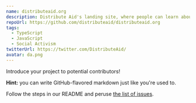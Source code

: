 ```yaml
---
name: distributeaid.org
description: Distribute Aid's landing site, where people can learn about our organization, mission, and wonderful volunteers.
repoUrl: https://github.com/distributeaid/distributeaid.org
tags:
  - TypeScript
  - JavaScript
  - Social Activism
twitterUrl: https://twitter.com/DistributeAid/
avatar: da.png
---
```


<Overview>

Introduce your project to potential contributors!

**Hint:** you can write GitHub-flavored markdown just like you're used to.

</Overview>

<Contributing>

Follow the steps in our README and peruse [the list of issues](https://github.com/distributeaid/distributeaid.org/issues).

</Contributing>
